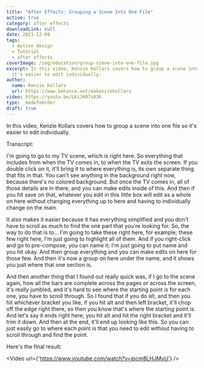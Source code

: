 ```yaml
---
title: "After Effects: Grouping a Scene Into One File"
active: true
category: after effects
downloadLink: null
date: 2021-12-09
tags:
  - motion design
  - Tutorial
  - after effects
coverImage: /img/education/group-scene-into-one-file.jpg
excerpt: In this video, Kenzie Kollars covers how to group a scene into one file so
  it's easier to edit individually.
author:
  name: Kenzie Kollars
  url: https://www.behance.net/makenziekollars
video: https://youtu.be/LKiJH97s03k
type: _madeToOrder
draft: true
---
```


In this video, Kenzie Kollars covers how to group a scene into one file so it's easier to edit individually.

Transcript:

I'm going to go to my TV scene, which is right here. So everything that includes from when the TV comes in, to when the TV exits the screen. If you double click on it, it'll bring it to where everything is, its own separate thing that fits in that. You can't see anything in the background right now, because there's no colored background. But once the TV comes in, all of those details are in there, and you can make edits inside of this. And then if you hit save on that, whatever you edit in this little box will edit as a whole on here without changing everything up to here and having to individually change on the main.

It also makes it easier because it has everything simplified and you don't have to scroll as much to find the one part that you're looking for. So, the way to do that is to... I'm going to take these right here, for example; these few right here, I'm just going to highlight all of them. And if you right-click and go to pre-compose, you can name it; I'm just going to put name and you hit okay. And then group everything and you can make edits on here for those few. And then it's now a group on here under the name, and it shows you just where that one section is.

And then another thing that I found out really quick was, if I go to the scene again, how all the bars are complete across the pages or across the screen, it's really jumbled, and it's hard to see where the starting point is for each one, you have to scroll through. So I found that if you do alt, and then you hit whichever bracket you like, if you hit alt and then left bracket, it'll chop off the edge right there, so then you know that's where the starting point is. And let's say it ends right here; you hit alt and hit the right bracket and it'll trim it down. And then at the end, it'll end up looking like this. So you can just easily go to where each point is that you need to edit without having to scroll through and find the point.

Here's the final result:

<Video url={'https://www.youtube.com/watch?v=jpcm8LHJMvU'} />
